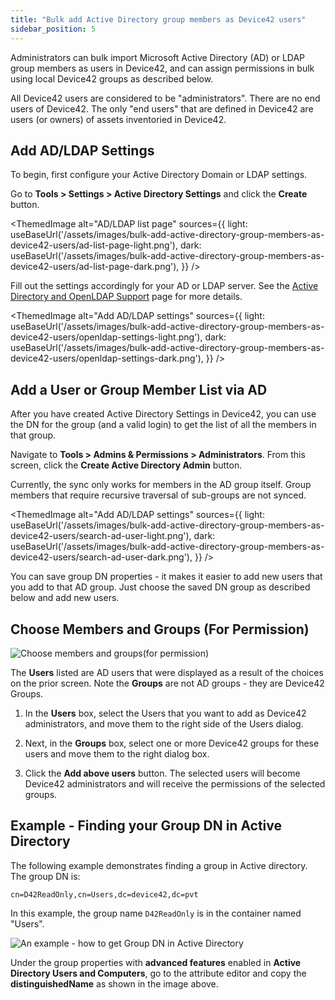 ```yaml
---
title: "Bulk add Active Directory group members as Device42 users"
sidebar_position: 5
---
```



Administrators can bulk import Microsoft Active Directory (AD) or LDAP group members as users in Device42, and can assign permissions in bulk using local Device42 groups as described below. 

All Device42 users are considered to be "administrators". There are no end users of Device42. The only "end users" that are defined in Device42 are users (or owners) of assets inventoried in Device42.


## Add AD/LDAP Settings

To begin, first configure your Active Directory Domain or LDAP settings. 

Go to **Tools > Settings > Active Directory Settings** and click the **Create** button.

<ThemedImage
  alt="AD/LDAP list page"
  sources={{
    light: useBaseUrl('/assets/images/bulk-add-active-directory-group-members-as-device42-users/ad-list-page-light.png'),
    dark: useBaseUrl('/assets/images/bulk-add-active-directory-group-members-as-device42-users/ad-list-page-dark.png'),
  }}
/>

Fill out the settings accordingly for your AD or LDAP server. See the [Active Directory and OpenLDAP Support](active-directory-and-openldap-support.mdx) page for more details.

<ThemedImage
  alt="Add AD/LDAP settings"
  sources={{
    light: useBaseUrl('/assets/images/bulk-add-active-directory-group-members-as-device42-users/openldap-settings-light.png'),
    dark: useBaseUrl('/assets/images/bulk-add-active-directory-group-members-as-device42-users/openldap-settings-dark.png'),
  }}
/>

## Add a User or Group Member List via AD

After you have created Active Directory Settings in Device42, you can use the DN for the group (and a valid login) to get the list of all the members in that group.

Navigate to **Tools > Admins & Permissions > Administrators**. From this screen, click the **Create Active Directory Admin** button. 

Currently, the sync only works for members in the AD group itself. Group members that require recursive traversal of sub-groups are not synced.

<ThemedImage
  alt="Add AD/LDAP settings"
  sources={{
    light: useBaseUrl('/assets/images/bulk-add-active-directory-group-members-as-device42-users/search-ad-user-light.png'),
    dark: useBaseUrl('/assets/images/bulk-add-active-directory-group-members-as-device42-users/search-ad-user-dark.png'),
  }}
/>

You can save group DN properties - it makes it easier to add new users that you add to that AD group. Just choose the saved DN group as described below and add new users.

## Choose Members and Groups (For Permission)

![Choose members and groups(for permission)](/assets/images/wpid4771-AD-save-dn.png)

The **Users** listed are AD users that were displayed as a result of the choices on the prior screen. Note the **Groups** are not AD groups - they are Device42 Groups.

1. In the **Users** box, select the Users that you want to add as Device42 administrators, and move them to the right side of the Users dialog. 

2. Next, in the **Groups** box, select one or more Device42 groups for these users and move them to the right dialog box.
    
2. Click the **Add above users** button. The selected users will become Device42 administrators and will receive the permissions of the selected groups.

## Example - Finding your Group DN in Active Directory

The following example demonstrates finding a group in Active directory. The group DN is: 

```
cn=D42ReadOnly,cn=Users,dc=device42,dc=pvt
```
In this example, the group name `D42ReadOnly` is in the container named "Users".

![An example - how to get Group DN in Active Directory](/assets/images/wpid4770-AD-group-DN.png)

Under the group properties with **advanced features** enabled in **Active Directory Users and Computers**, go to the attribute editor and copy the **distinguishedName** as shown in the image above.
